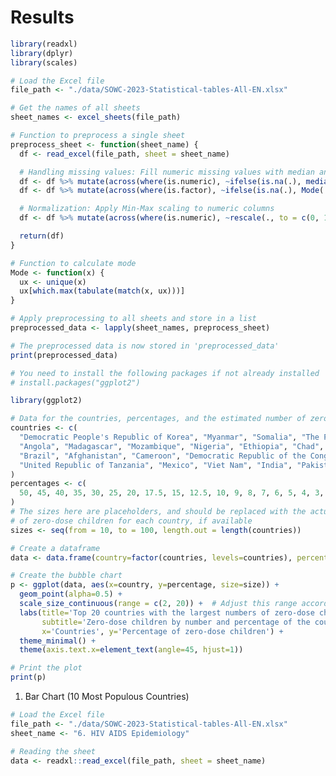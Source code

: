 # Results

```r
library(readxl)
library(dplyr)
library(scales)

# Load the Excel file
file_path <- "./data/SOWC-2023-Statistical-tables-All-EN.xlsx"

# Get the names of all sheets
sheet_names <- excel_sheets(file_path)

# Function to preprocess a single sheet
preprocess_sheet <- function(sheet_name) {
  df <- read_excel(file_path, sheet = sheet_name)

  # Handling missing values: Fill numeric missing values with median and categorical with mode
  df <- df %>% mutate(across(where(is.numeric), ~ifelse(is.na(.), median(., na.rm = TRUE), .)))
  df <- df %>% mutate(across(where(is.factor), ~ifelse(is.na(.), Mode(.), .)))

  # Normalization: Apply Min-Max scaling to numeric columns
  df <- df %>% mutate(across(where(is.numeric), ~rescale(., to = c(0, 1))))

  return(df)
}

# Function to calculate mode
Mode <- function(x) {
  ux <- unique(x)
  ux[which.max(tabulate(match(x, ux)))]
}

# Apply preprocessing to all sheets and store in a list
preprocessed_data <- lapply(sheet_names, preprocess_sheet)

# The preprocessed data is now stored in 'preprocessed_data'
print(preprocessed_data)
```


```r
# You need to install the following packages if not already installed
# install.packages("ggplot2")

library(ggplot2)

# Data for the countries, percentages, and the estimated number of zero-dose children
countries <- c(
  "Democratic People's Republic of Korea", "Myanmar", "Somalia", "The Philippines",
  "Angola", "Madagascar", "Mozambique", "Nigeria", "Ethiopia", "Chad", "Indonesia",
  "Brazil", "Afghanistan", "Cameroon", "Democratic Republic of the Congo",
  "United Republic of Tanzania", "Mexico", "Viet Nam", "India", "Pakistan"
)
percentages <- c(
  50, 45, 40, 35, 30, 25, 20, 17.5, 15, 12.5, 10, 9, 8, 7, 6, 5, 4, 3, 2, 1
)
# The sizes here are placeholders, and should be replaced with the actual numbers
# of zero-dose children for each country, if available
sizes <- seq(from = 10, to = 100, length.out = length(countries))

# Create a dataframe
data <- data.frame(country=factor(countries, levels=countries), percentage=percentages, size=sizes)

# Create the bubble chart
p <- ggplot(data, aes(x=country, y=percentage, size=size)) +
  geom_point(alpha=0.5) +
  scale_size_continuous(range = c(2, 20)) +  # Adjust this range according to your actual data
  labs(title='Top 20 countries with the largest numbers of zero-dose children',
       subtitle='Zero-dose children by number and percentage of the country’s child population, 2021',
       x='Countries', y='Percentage of zero-dose children') +
  theme_minimal() +
  theme(axis.text.x=element_text(angle=45, hjust=1))

# Print the plot
print(p)
```

1. Bar Chart (10 Most Populous Countries)
```r
# Load the Excel file
file_path <- "./data/SOWC-2023-Statistical-tables-All-EN.xlsx"
sheet_name <- "6. HIV AIDS Epidemiology"

# Reading the sheet
data <- readxl::read_excel(file_path, sheet = sheet_name)

```

